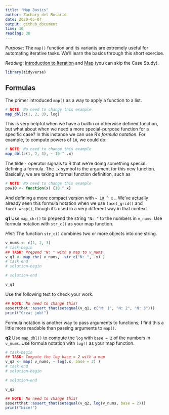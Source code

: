 ```yaml
---
title: "Map Basics"
author: Zachary del Rosario
date: 2020-05-07
output: github_document
time: 10
reading: 30
---
```


*Purpose*: The `map()` function and its variants are extremely useful for automating iterative tasks. We'll learn the basics through this short exercise.

*Reading*: [Introduction to Iteration](https://rstudio.cloud/learn/primers/5.1) and [Map](https://rstudio.cloud/learn/primers/5.2) (you can skip the Case Study).

```r
library(tidyverse)
```

## Formulas
<!-- ------------------------- -->

The primer introduced `map()` as a way to apply a function to a list.

```r
# NOTE: No need to change this example
map_dbl(c(1, 2, 3), log)
```

This is very helpful when we have a builtin or otherwise defined function, but what about when we need a more special-purpose function for a specific case? In this instance we can use R's *formula notation*. For example, to compute powers of `10`, we could do:

```r
# NOTE: No need to change this example
map_dbl(c(1, 2, 3), ~ 10 ^ .x)
```

The tilde `~` operator signals to R that we're doing something special: defining a formula. The `.x` symbol is the argument for this new function. Basically, we are taking a formal function definition, such as

```r
# NOTE: No need to change this example
pow10 <- function(x) {10 ^ x}
```

And defining a more compact version with `~ 10 ^ x.`. We've actually already seen this formula notation when we use `facet_grid()` and `facet_wrap()`, though it's used in a very different way in that context.

__q1__ Use `map_chr()` to prepend the string `"N: "` to the numbers in `v_nums`. Use formula notation with `str_c()` as your map function.

*Hint*: The function `str_c()` combines two or more objects into one string.

```r
v_nums <- c(1, 2, 3)
# task-begin
## TASK: Prepend "N: " with a map to v_nums
v_q1 <- map_chr( v_nums, ~str_c("N: ", .x) )
# task-end
# solution-begin

# solution-end

v_q1
```

Use the following test to check your work.

```r
## NOTE: No need to change this!
assertthat::assert_that(setequal(v_q1, c("N: 1", "N: 2", "N: 3")))
print("Great job!")
```

Formula notation is another way to pass arguments to functions; I find this a little more readable than passing arguments to `map()`.

__q2__ Use `map_dbl()` to compute the `log` with `base = 2` of the numbers in `v_nums`. Use formula notation with `log()` as your map function.

```r
# task-begin
## TASK: Compute the log base = 2 with a map
v_q2 <- map( v_nums, ~ log(.x, base = 2) )
# task-end
# solution-begin

# solution-end

v_q2
```

```r
## NOTE: No need to change this!
assertthat::assert_that(setequal(v_q2, log(v_nums, base = 2)))
print("Nice!")
```

<!-- include-exit-ticket -->
